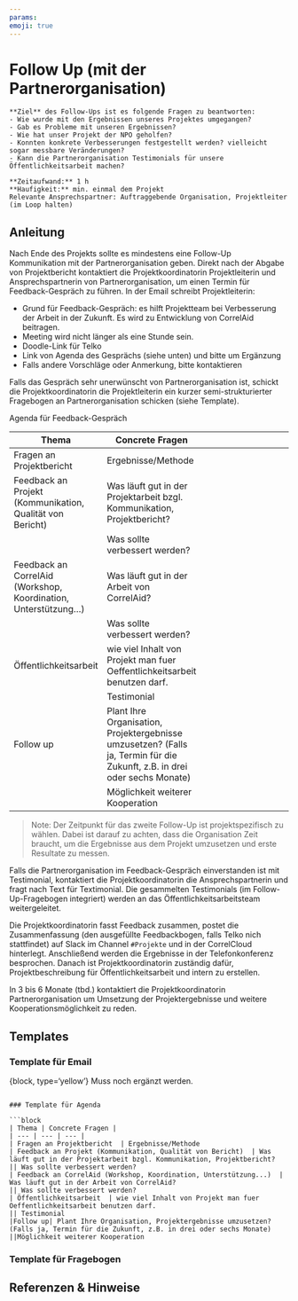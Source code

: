 ```yaml
---
params:
emoji: true
---
```


# Follow Up (mit der Partnerorganisation)

```block

**Ziel** des Follow-Ups ist es folgende Fragen zu beantworten:
- Wie wurde mit den Ergebnissen unseres Projektes umgegangen?
- Gab es Probleme mit unseren Ergebnissen?
- Wie hat unser Projekt der NPO geholfen?
- Konnten konkrete Verbesserungen festgestellt werden? vielleicht sogar messbare Veränderungen?
- Kann die Partnerorganisation Testimonials für unsere Öffentlichkeitsarbeit machen?

**Zeitaufwand:** 1 h 
**Haufigkeit:** min. einmal dem Projekt
Relevante Ansprechspartner: Auftraggebende Organisation, Projektleiter (im Loop halten)
```

## Anleitung

Nach Ende des Projekts sollte es mindestens eine Follow-Up Kommunikation mit der Partnerorganisation geben. Direkt nach der Abgabe von Projektbericht kontaktiert die Projektkoordinatorin Projektleiterin und Ansprechspartnerin von Partnerorganisation, um einen Termin für Feedback-Gespräch zu führen. In der Email schreibt Projektleiterin:

- Grund für Feedback-Gespräch: es hilft Projektteam bei Verbesserung der Arbeit in der Zukunft. Es wird zu Entwicklung von CorrelAid beitragen. 
- Meeting wird nicht länger als eine Stunde sein. 
- Doodle-Link für Telko
- Link von Agenda des Gesprächs (siehe unten) und bitte um Ergänzung
- Falls andere Vorschläge oder Anmerkung, bitte kontaktieren

Falls das Gespräch sehr unerwünscht von Partnerorganisation ist, schickt die Projektkoordinatorin die Projektleiterin ein kurzer semi-strukturierter Fragebogen an Partnerorganisation schicken (siehe Template).

Agenda für Feedback-Gespräch

| Thema | Concrete Fragen |
| --- | --- | --- |
| Fragen an Projektbericht  | Ergebnisse/Methode
| Feedback an Projekt (Kommunikation, Qualität von Bericht)  | Was läuft gut in der Projektarbeit bzgl. Kommunikation, Projektbericht?
|| Was sollte verbessert werden?
| Feedback an CorrelAid (Workshop, Koordination, Unterstützung...)  | Was läuft gut in der Arbeit von CorrelAid?
|| Was sollte verbessert werden?
| Öffentlichkeitsarbeit  | wie viel Inhalt von Projekt man fuer Oeffentlichkeitsarbeit benutzen darf.
|| Testimonial  
|Follow up| Plant Ihre Organisation, Projektergebnisse umzusetzen? (Falls ja, Termin für die Zukunft, z.B. in drei oder sechs Monate)
||Möglichkeit weiterer Kooperation

>Note: 
>Der Zeitpunkt für das zweite Follow-Up ist projektspezifisch zu wählen.  Dabei ist darauf zu achten, dass die Organisation Zeit braucht, um die Ergebnisse aus dem Projekt umzusetzen und erste Resultate zu messen.


Falls die Partnerorganisation im Feedback-Gespräch einverstanden ist mit Testimonial, kontaktiert die Projektkoordinatorin die Ansprechspartnerin und fragt nach Text für Textimonial. Die gesammelten Testimonials (im Follow-Up-Fragebogen integriert) werden an das Öffentlichkeitsarbeitsteam weitergeleitet.

Die Projektkoordinatorin fasst Feedback zusammen, postet die Zusammenfassung (den ausgefüllte Feedbackbogen, falls Telko nich stattfindet) auf Slack im Channel `#Projekte` und in der CorrelCloud hinterlegt. Anschließend werden die Ergebnisse in der Telefonkonferenz besprochen. Danach ist Projektkoordinatorin zuständig dafür, Projektbeschreibung für Öffentlichkeitsarbeit und intern zu erstellen.

In 3 bis 6 Monate (tbd.) kontaktiert die Projektkoordinatorin Partnerorganisation um Umsetzung der Projektergebnisse und weitere Kooperationsmöglichkeit zu reden.

## Templates

### Template für Email

{block, type='yellow'}
Muss noch ergänzt werden.
```

### Template für Agenda

```block
| Thema | Concrete Fragen |
| --- | --- | --- |
| Fragen an Projektbericht  | Ergebnisse/Methode
| Feedback an Projekt (Kommunikation, Qualität von Bericht)  | Was läuft gut in der Projektarbeit bzgl. Kommunikation, Projektbericht?
|| Was sollte verbessert werden?
| Feedback an CorrelAid (Workshop, Koordination, Unterstützung...)  | Was läuft gut in der Arbeit von CorrelAid?
|| Was sollte verbessert werden?
| Öffentlichkeitsarbeit  | wie viel Inhalt von Projekt man fuer Oeffentlichkeitsarbeit benutzen darf.
|| Testimonial  
|Follow up| Plant Ihre Organisation, Projektergebnisse umzusetzen? (Falls ja, Termin für die Zukunft, z.B. in drei oder sechs Monate)
||Möglichkeit weiterer Kooperation

```

### Template für Fragebogen


## Referenzen & Hinweise